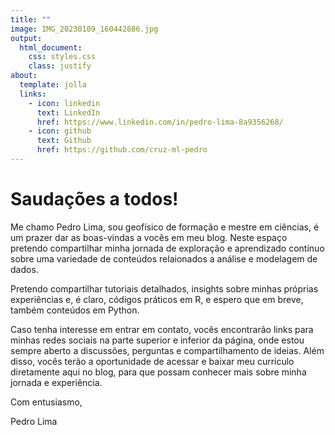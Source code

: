 ```yaml
---
title: ""
image: IMG_20230109_160442686.jpg
output:
  html_document:
    css: styles.css
    class: justify 
about:
  template: jolla
  links:
    - icon: linkedin
      text: LinkedIn
      href: https://www.linkedin.com/in/pedro-lima-8a9356268/
    - icon: github
      text: Github
      href: https://github.com/cruz-ml-pedro
---
```



# Saudações a todos!

Me chamo Pedro Lima, sou geofísico de formação e mestre em ciências, é um prazer dar as boas-vindas a vocês em meu blog. Neste espaço pretendo compartilhar minha jornada de exploração e aprendizado contínuo sobre uma variedade de conteúdos relaionados a análise e modelagem de dados.

Pretendo compartilhar tutoriais detalhados, insights sobre minhas próprias experiências e, é claro, códigos práticos em R, e espero que em breve, também conteúdos em Python.

Caso tenha interesse em entrar em contato, vocês encontrarão links para minhas redes sociais na parte superior e inferior da página, onde estou sempre aberto a discussões, perguntas e compartilhamento de ideias. Além disso, vocês terão a oportunidade de acessar e baixar meu currículo diretamente aqui no blog, para que possam conhecer mais sobre minha jornada e experiência.

Com entusiasmo,

Pedro Lima

